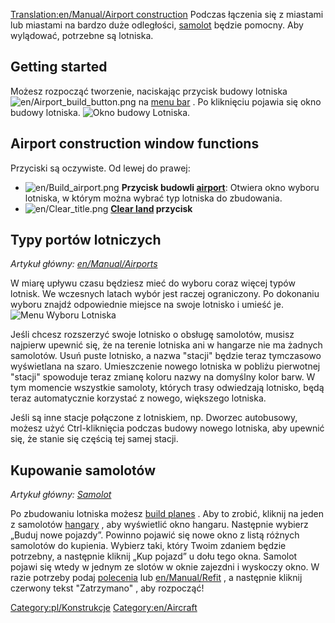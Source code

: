 [[Translation:en/Manual/Airport construction]]
<!--{{Table of contents}}-->{{pl/Spis treści}}
Podczas łączenia się z miastami lub miastami na bardzo duże odległości, [[pl/Manual/Samoloty|samolot]] będzie pomocny. Aby wylądować, potrzebne są lotniska.

==Getting started==
Możesz rozpocząć tworzenie, naciskając przycisk budowy lotniska [[File:en/Airport build button.png]] na  [[pl/Manual/Interfejs gry|menu bar]] . Po kliknięciu pojawia się okno budowy lotniska.
[[File:en/Airport construction.png|frame|none|Okno budowy Lotniska.]]

==Airport construction window functions==

Przyciski są oczywiste. Od lewej do prawej:

* [[File:en/Build airport.png]] '''Przycisk budowli [[en/Manual/Airports|airport]] ''': Otwiera okno wyboru lotniska, w którym można wybrać typ lotniska do zbudowania.
* [[File:en/Clear title.png]] '''[[en/Manual/Landscaping|Clear land]] przycisk'''

==Typy portów lotniczych==
''Artykuł główny: [[en/Manual/Airports]]''

W miarę upływu czasu będziesz mieć do wyboru coraz więcej typów lotnisk. We wczesnych latach wybór jest raczej ograniczony. Po dokonaniu wyboru znajdź odpowiednie miejsce na swoje lotnisko i umieść je.
[[File:en/Airport-selection1.png|none|frame|Menu Wyboru Lotniska]]

Jeśli chcesz rozszerzyć swoje lotnisko o obsługę samolotów, musisz najpierw upewnić się, że na terenie lotniska ani w hangarze nie ma żadnych samolotów. Usuń puste lotnisko, a nazwa "stacji" będzie teraz tymczasowo wyświetlana na szaro. Umieszczenie nowego lotniska w pobliżu pierwotnej "stacji" spowoduje teraz zmianę koloru nazwy na domyślny kolor barw. W tym momencie wszystkie samoloty, których trasy odwiedzają lotnisko, będą teraz automatycznie korzystać z nowego, większego lotniska.

Jeśli są inne stacje połączone z lotniskiem, np. Dworzec autobusowy, możesz użyć Ctrl-kliknięcia podczas budowy nowego lotniska, aby upewnić się, że stanie się częścią tej samej stacji.

==Kupowanie samolotów==

''Artykuł główny: [[pl/Manual/Samoloty|Samolot]]''

Po zbudowaniu lotniska możesz  [[en/Manual/Buying aircraft|build planes]] . Aby to zrobić, kliknij na jeden z samolotów [[en/Manual/Depots|hangary]] , aby wyświetlić okno hangaru. Następnie wybierz „Buduj nowe pojazdy”. Powinno pojawić się nowe okno z listą różnych samolotów do kupienia. Wybierz taki, który Twoim zdaniem będzie potrzebny, a następnie kliknij „Kup pojazd” u dołu tego okna. Samolot pojawi się wtedy w jednym ze slotów w oknie zajezdni i wyskoczy okno. W razie potrzeby podaj [[pl/Manual/Polecenia|polecenia]] lub [[en/Manual/Refit]]  , a następnie kliknij czerwony tekst "Zatrzymano" , aby rozpocząć!



<!--[[Category:Construction]]-->[[Category:pl/Konstrukcje]]
[[Category:en/Aircraft]]<!--[[Category:Lotnisko/Pl]]-->